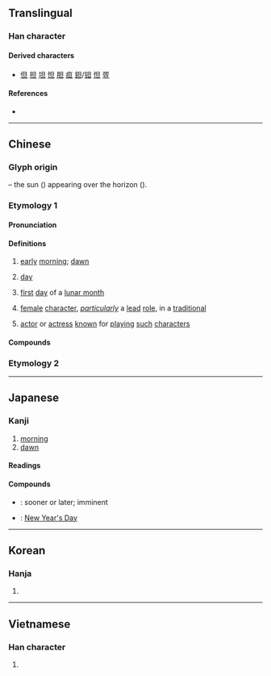 {{also|𣄼|且}}
{{character info/new}}
==Translingual==

===Han character===
{{Han char|rn=72|rad=日|as=01|sn=5|four=60100|canj=AM|ids=⿱日一}}

====Derived characters====
* [[但]] [[担]] [[坦]] [[怛]] [[胆]] [[疸]] [[鉭]]/[[钽]] [[怛]] [[疍]]

====References====
* {{Han ref|kx=0489.030|dkj=13734|dj=0850.010|hdz=21483.010|uh=65E6|ud=26086|bh=A5B9|bd=42425}}

----

==Chinese==
{{zh-forms}}
{{zh-wp|zh:旦|en:Dan (Chinese opera)}}

===Glyph origin===
{{Han etym}}
{{Han compound|日|一|ls=ic}} – the sun ({{lang|zh|日}}) appearing over the horizon ({{lang|zh|一}}).

===Etymology 1===

====Pronunciation====
{{zh-pron
|m=dàn
|c=daan3-2,daan3
|h=pfs=
|md=
|mn=tòaⁿ/tàn
|mn_note=tòaⁿ - vernacular; tàn - literary
|mn-t=dang3/duan3
|mn-t_note=duan3 - “female character”
|w=
|mc=y
|oc=y
|cat=n
}}

====Definitions====
{{zh-hanzi}}

# [[early]] [[morning]]; [[dawn]]
#: {{zh-x|通宵達旦|all the night until '''dawn'''}}
# [[day]]
#: {{zh-x|旦旦|every day}}
# [[first]] [[day]] of a [[lunar month]]
# {{lb|zh|Chinese opera}} [[female]] [[character]], ''[[particularly]]'' a [[lead]] [[role]], in a [[traditional]] {{w|Chinese opera}} {{zh-also|旦角}}
# {{lb|zh|Chinese opera}} [[actor]] or [[actress]] [[known]] for [[play]]ing [[such]] [[character]]s

====Compounds====
{{zh-der|一旦|元旦|旦日|約旦|通宵達旦|旦暮|花旦|旦角|乾旦|只爭旦夕|信誓旦旦|彩旦|復旦|命在旦夕|待旦|巴旦杏|城旦|平旦|小旦|坐而待旦|危在旦夕|丑旦|五旦七調|吉旦|坐以待旦|刀馬旦|旦色|當家花旦|旦夕之費|枕戈待旦|玩笑旦|旦夕禍福|旦旦而伐|旦兒|旭旦|旦夕之危|申旦達夕|旦望|昧旦|旦明|戒旦|秉燭達旦|武旦|禾旦|禍在旦夕|明旦|旦旦|申旦|昧旦晨興|月旦|旦旦信誓|月旦評|旦夕|汝南月旦|毀於一旦|旦晝|穀旦|正旦|旦晚|旦會|旦暮朝夕|文旦|撒旦|搽旦|震旦方向|閨門旦|細旦|詰旦|達旦|鬧小旦|鶡旦|裝旦|老旦|考旦|貼旦|藝旦|約旦河|色旦|震旦}}

===Etymology 2===
{{zh-see|蛋|ss}}

----

==Japanese==

===Kanji===
{{ja-kanji|grade=|rs=日01}}

# [[morning]]
# [[dawn]]

====Readings====
{{ja-readings
|goon=たん, だん
|kanon=たん
|kun=あした-
|nanori=あき, あきら, あけ, あさ, ただし
}}

====Compounds====
{{der-top|Compounds}}
* {{ja-r|旦%夕|たん%せき}}: sooner or later; imminent
* {{ja-r|元%旦|がん%たん}}: [[New Year's Day]]
{{der-bottom}}

----

==Korean==

===Hanja===
{{ko-hanja|hangeul=[[단]]|eumhun=|rv=dan|mr=tan|y=tan}}

# {{rfdef|ko|sort=日01}}

----

==Vietnamese==

===Han character===
{{vi-hantu|[[đán]], [[đắn]], [[đến]]|rs=日01}}

# {{rfdef|vi|sort=日01}}
